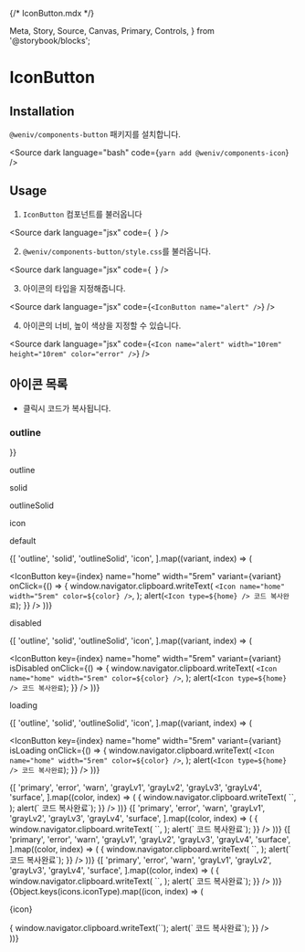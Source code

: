 {/* IconButton.mdx */}

  Meta,
  Story,
  Source,
  Canvas,
  Primary,
  Controls,
} from '@storybook/blocks';




<Meta of={IconButtonStories} />

# IconButton

<Primary />
<Controls />

## Installation

`@weniv/components-button` 패키지를 설치합니다.

<Source
  dark
  language="bash"
  code={`
    yarn add @weniv/components-icon
  `}
/>

## Usage

1. `IconButton` 컴포넌트를 불러옵니다

<Source
  dark
  language="jsx"
  code={`
`}
/>

2. `@weniv/components-button/style.css`를 불러옵니다.

<Source
  dark
  language="jsx"
  code={`
  `}
/>

3. 아이콘의 타입을 지정해줍니다.

<Source dark language="jsx" code={`<IconButton name="alert" />`} />

4. 아이콘의 너비, 높이 색상을 지정할 수 있습니다.

<Source
  dark
  language="jsx"
  code={`<Icon name="alert" width="10rem" height="10rem" color="error" />`}
/>

## 아이콘 목록

- 클릭시 코드가 복사됩니다.

### outline

<div
  className="preview_wrap"
  style={{
    display: 'grid',
    gridTemplateColumns: 'repeat(5,  100px)',
    gap: '2em',

}}

>

<p></p>
<p>outline</p>
<p>solid</p>
<p>outlineSolid</p>
<p>icon</p>
<p>default</p>

{[
'outline',
'solid',
'outlineSolid',
'icon',
].map((variant, index) => (

<IconButton
  key={index}
  name="home"
  width="5rem"
  variant={variant}
  onClick={() => {
    window.navigator.clipboard.writeText(
      `<Icon name="home" width="5rem" color=${color} />`,
    );
    alert(`<Icon type=${home} /> 코드 복사완료`);
  }}
/>
))}
<p>disabled</p>
{[
'outline',
'solid',
'outlineSolid',
'icon',
].map((variant, index) => (

<IconButton
  key={index}
  name="home"
  width="5rem"
  variant={variant}
  isDisabled
  onClick={() => {
    window.navigator.clipboard.writeText(
      `<Icon name="home" width="5rem" color=${color} />`,
    );
    alert(`<Icon type=${home} /> 코드 복사완료`);
  }}
/>
))}
<p>loading</p>
{[
'outline',
'solid',
'outlineSolid',
'icon',
].map((variant, index) => (

<IconButton
  key={index}
  name="home"
  width="5rem"
  variant={variant}
  isLoading
  onClick={() => {
    window.navigator.clipboard.writeText(
      `<Icon name="home" width="5rem" color=${color} />`,
    );
    alert(`<Icon type=${home} /> 코드 복사완료`);
  }}
/>
))}

</div>

<div
  className="preview_wrap"
  style={{
    display: 'grid',
    gridTemplateColumns: 'repeat(8,  min-content)',
    gap: '1em',
  }}
>
  {[
    'primary',
    'error',
    'warn',
    'grayLv1',
    'grayLv2',
    'grayLv3',
    'grayLv4',
    'surface',
  ].map((color, index) => (
    <IconButton
      key={index}
      name="home"
      width="5rem"
      color={color}
      onClick={() => {
        window.navigator.clipboard.writeText(
          `<Icon name="home" width="5rem" color=${color} />`,
        );
        alert(`<Icon type=${home} /> 코드 복사완료`);
      }}
    />
  ))}
  {[
    'primary',
    'error',
    'warn',
    'grayLv1',
    'grayLv2',
    'grayLv3',
    'grayLv4',
    'surface',
  ].map((color, index) => (
    <IconButton
      key={index}
      name="home"
      width="5rem"
      variant="solid"
      color={color}
      onClick={() => {
        window.navigator.clipboard.writeText(
          `<Icon name="home" width="5rem" variant="solid" color=${color} />`,
        );
        alert(`<Icon type=${home} /> 코드 복사완료`);
      }}
    />
  ))}
  {[
    'primary',
    'error',
    'warn',
    'grayLv1',
    'grayLv2',
    'grayLv3',
    'grayLv4',
    'surface',
  ].map((color, index) => (
    <IconButton
      key={index}
      name="home"
      width="5rem"
      variant="outlineSolid"
      color={color}
      onClick={() => {
        window.navigator.clipboard.writeText(
          `<Icon name="home" width="5rem" variant="outlineSolid" color=${color} />`,
        );
        alert(`<Icon type=${home} /> 코드 복사완료`);
      }}
    />
  ))}
  {[
    'primary',
    'error',
    'warn',
    'grayLv1',
    'grayLv2',
    'grayLv3',
    'grayLv4',
    'surface',
  ].map((color, index) => (
    <IconButton
      key={index}
      name="home"
      width="5rem"
      variant="icon"
      color={color}
      onClick={() => {
        window.navigator.clipboard.writeText(
          `<Icon name="home" width="5rem" variant="icon" color=${color} />`,
        );
        alert(`<Icon type=${home} /> 코드 복사완료`);
      }}
    />
  ))}
</div>

<div
  className="preview_wrap"
  style={{
    display: 'grid',
    gridTemplateColumns: 'repeat(auto-fill, minmax(7.5rem, auto))',
    gap: '1em',
  }}
>
  {Object.keys(icons.iconType).map((icon, index) => (
    <div key={index} className="item">
      <p>{icon}</p>
      <IconButton
        name={icon}
        width="5rem"
        onClick={() => {
          window.navigator.clipboard.writeText(`<Icon type=${icon} />`);
          alert(`<Icon type=${icon} /> 코드 복사완료`);
        }}
      />
    </div>
  ))}
</div>
